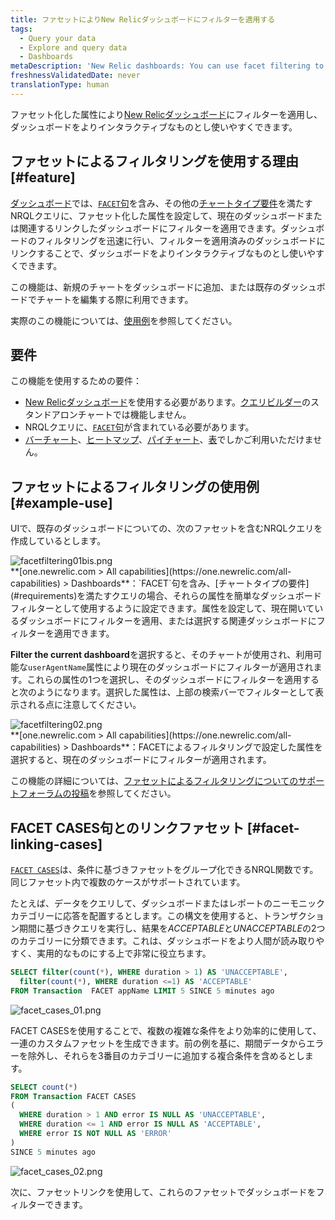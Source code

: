 ```yaml
---
title: ファセットによりNew Relicダッシュボードにフィルターを適用する
tags:
  - Query your data
  - Explore and query data
  - Dashboards
metaDescription: 'New Relic dashboards: You can use facet filtering to filter dashboards by specific attributes.'
freshnessValidatedDate: never
translationType: human
---
```


ファセット化した属性により[New Relicダッシュボード](/docs/dashboards/new-relic-one-dashboards/get-started/introduction-new-relic-one-dashboards)にフィルターを適用し、ダッシュボードをよりインタラクティブなものとし使いやすくできます。

## ファセットによるフィルタリングを使用する理由 [#feature]

[ダッシュボード](/docs/dashboards/new-relic-one-dashboards/get-started/introduction-new-relic-one-dashboards)では、[`FACET`句](/docs/query-data/nrql-new-relic-query-language/getting-started/nrql-syntax-components-functions#sel-facet)を含み、その他の[チャートタイプ要件](#requirements)を満たすNRQLクエリに、ファセット化した属性を設定して、現在のダッシュボードまたは関連するリンクしたダッシュボードにフィルターを適用できます。ダッシュボードのフィルタリングを迅速に行い、フィルターを適用済みのダッシュボードにリンクすることで、ダッシュボードをよりインタラクティブなものとし使いやすくできます。

この機能は、新規のチャートをダッシュボードに追加、または既存のダッシュボードでチャートを編集する際に利用できます。

実際のこの機能については、[使用例](#example-use)を参照してください。

## 要件

この機能を使用するための要件：

* [New Relicダッシュボード](/docs/dashboards/new-relic-one-dashboards/get-started/introduction-new-relic-one-dashboards)を使用する必要があります。[クエリビルダー](/docs/chart-builder/use-chart-builder/get-started/introduction-chart-builder)のスタンドアロンチャートでは機能しません。
* NRQLクエリに、[`FACET`句](/docs/query-data/nrql-new-relic-query-language/getting-started/nrql-syntax-components-functions#sel-facet)が含まれている必要があります。
* [バーチャート](/docs/insights/use-insights-ui/manage-dashboards/chart-types#widget-barchart)、[ヒートマップ](/docs/insights/use-insights-ui/manage-dashboards/chart-types#widget-heatmap)、[パイチャート](/docs/insights/use-insights-ui/manage-dashboards/chart-types#widget-piechart)、[表](/docs/insights/use-insights-ui/manage-dashboards/chart-types#widget-table)でしかご利用いただけません。

## ファセットによるフィルタリングの使用例 [#example-use]

UIで、既存のダッシュボードについての、次のファセットを含むNRQLクエリを作成しているとします。

<img title="facetfiltering01bis.png" alt="facetfiltering01bis.png" src="/images/dashboards_screenshot-crop_facet-filtering.webp" />

<figcaption>
  <DNT>**[one.newrelic.com &gt; All capabilities](https://one.newrelic.com/all-capabilities) &gt; Dashboards**</DNT>：`FACET`句を含み、[チャートタイプの要件](#requirements)を満たすクエリの場合、それらの属性を簡単なダッシュボードフィルターとして使用するように設定できます。属性を設定して、現在開いているダッシュボードにフィルターを適用、または選択する関連ダッシュボードにフィルターを適用できます。
</figcaption>

<DNT>**Filter the current dashboard**</DNT>を選択すると、そのチャートが使用され、利用可能な`userAgentName`属性により現在のダッシュボードにフィルターが適用されます。これらの属性の1つを選択し、そのダッシュボードにフィルターを適用すると次のようになります。選択した属性は、上部の検索バーでフィルターとして表示される点に注意してください。

<img title="facetfiltering02.png" alt="facetfiltering02.png" src="/images/dashboards_screenshot-crop_facet-filtering-example.webp" />

<figcaption>
  <DNT>**[one.newrelic.com &gt; All capabilities](https://one.newrelic.com/all-capabilities) &gt; Dashboards**</DNT>：FACETによるフィルタリングで設定した属性を選択すると、現在のダッシュボードにフィルターが適用されます。
</figcaption>

この機能の詳細については、[ファセットによるフィルタリングについてのサポートフォーラムの投稿](https://discuss.newrelic.com/t/facet-linking-in-new-relic-one-now-you-can-use-facets-to-filter-your-new-relic-one-dashboards/82289)を参照してください。

## FACET CASES句とのリンクファセット [#facet-linking-cases]

[`FACET CASES`](/docs/query-your-data/nrql-new-relic-query-language/get-started/nrql-syntax-clauses-functions#sel-facet-cases)は、条件に基づきファセットをグループ化できるNRQL関数です。同じファセット内で複数のケースがサポートされています。

たとえば、データをクエリして、ダッシュボードまたはレポートのニーモニックカテゴリーに応答を配置するとします。この構文を使用すると、トランザクション期間に基づきクエリを実行し、結果を*ACCEPTABLE*と*UNACCEPTABLE*の2つのカテゴリーに分類できます。これは、ダッシュボードをより人間が読み取りやすく、実用的なものにする上で非常に役立ちます。

```sql
SELECT filter(count(*), WHERE duration > 1) AS 'UNACCEPTABLE', 
  filter(count(*), WHERE duration <=1) AS 'ACCEPTABLE' 
FROM Transaction  FACET appName LIMIT 5 SINCE 5 minutes ago
```

<img title="facet_cases_01.png" alt="facet_cases_01.png" src="/images/dashboards_screenshot-crop_facet-cases.webp" />

FACET CASESを使用することで、複数の複雑な条件をより効率的に使用して、一連のカスタムファセットを生成できます。前の例を基に、期間データからエラーを除外し、それらを3番目のカテゴリーに追加する複合条件を含めるとします。

```sql
SELECT count(*)
FROM Transaction FACET CASES 
(
  WHERE duration > 1 AND error IS NULL AS 'UNACCEPTABLE', 
  WHERE duration <= 1 AND error IS NULL AS 'ACCEPTABLE', 
  WHERE error IS NOT NULL AS 'ERROR'
) 
SINCE 5 minutes ago
```

<img title="facet_cases_02.png" alt="facet_cases_02.png" src="/images/dashboards_screenshot-crop_facet-cases-example.webp" />

次に、ファセットリンクを使用して、これらのファセットでダッシュボードをフィルターできます。